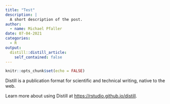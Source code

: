 ```yaml
---
title: "Test"
description: |
  A short description of the post.
author:
  - name: Michael Pfaller
date: 07-04-2021
categories:
  - R
output:
  distill::distill_article:
    self_contained: false
---
```



```r
knitr::opts_chunk$set(echo = FALSE)
```

Distill is a publication format for scientific and technical writing, native to the web.

Learn more about using Distill at <https://rstudio.github.io/distill>.


